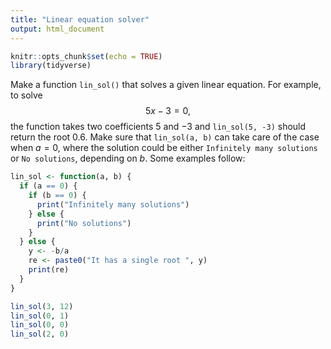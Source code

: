 ```yaml
---
title: "Linear equation solver"
output: html_document
---
```


```r
knitr::opts_chunk$set(echo = TRUE)
library(tidyverse)
```

Make a function `lin_sol()` that solves a given linear equation. For example, to solve
$$5x-3=0,$$
the function takes two coefficients $5$ and $-3$ and `lin_sol(5, -3)` should return the root $0.6$. Make sure that `lin_sol(a, b)` can take care of the case when $a = 0$, where the solution could be either `Infinitely many solutions` or `No solutions`, depending on $b$. Some examples follow:

```r
lin_sol <- function(a, b) {
  if (a == 0) {
    if (b == 0) {
      print("Infinitely many solutions")
    } else {
      print("No solutions")
    }
  } else {
    y <- -b/a
    re <- paste0("It has a single root ", y)
    print(re)
  }
}
```

```r
lin_sol(3, 12)
lin_sol(0, 1)
lin_sol(0, 0)
lin_sol(2, 0)
```

